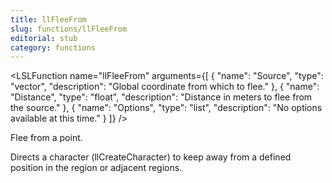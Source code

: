 ```yaml
---
title: llFleeFrom
slug: functions/llFleeFrom
editorial: stub
category: functions
---
```


<LSLFunction
	name="llFleeFrom"
	arguments={[
	{
		"name": "Source",
		"type": "vector",
		"description": "Global coordinate from which to flee."
	},
	{
		"name": "Distance",
		"type": "float",
		"description": "Distance in meters to flee from the source."
	},
	{
		"name": "Options",
		"type": "list",
		"description": "No options available at this time."
	}
]}
/>

Flee from a point.

Directs a character (llCreateCharacter) to keep away from a defined position in the region or adjacent regions.
